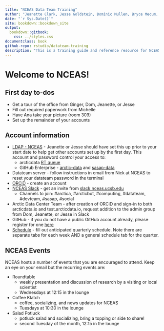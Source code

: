 ```yaml
--- 
title: "NCEAS Data Team Training"
author: "Jeanette Clark, Jesse Goldstein, Dominic Mullen, Bryce Mecum, Matt Jones, Peter Slaughter, Irene Steves, Mitchell Maier, Emily O'Dean"
date: "`r Sys.Date()`"
site: bookdown::bookdown_site
output: 
  bookdown::gitbook:
    css: ../styles.css
documentclass: book
github-repo: rstudio/datateam-training
description: "This is a training guide and reference resource for NCEAS data team members working on the SASAP and Arctic Data Center projects"
---
```

# Welcome to NCEAS! {#welcome}

## First day to-dos

* Get a tour of the office from Ginger, Dom, Jeanette, or Jesse
* Fill out required paperwork from Michelle
* Have Ana take your picture (room 309)
* Set up the remainder of your accounts

## Account information
* [LDAP - NCEAS](https://identity.nceas.ucsb.edu/identity/cgi-bin/ldapweb.cgi?cfg=account) - Jeanette or Jesse should have set this up prior to your start date to help get other accounts set up by the first day. This account and password control your access to:
    + arcticdata [RT queue](https://support.nceas.ucsb.edu/rt/)
    + GitHub Enterprise - [arctic-data](https://github.nceas.ucsb.edu/KNB/arctic-data/) and [sasap-data](https://github.nceas.ucsb.edu/NCEAS/sasap-data/)
* Datateam server - follow instructions in email from Nick at NCEAS to reset your datateam password in the terminal
* [ORCiD](https://orcid.org/register) - create an account
* [NCEAS Slack](http://nceas.slack.com) - get an invite from [slack.nceas.ucsb.edu](http://slack.nceas.ucsb.edu)
    + Channels to join: #arctica, #arcticbot, #computing, #datateam, #devteam, #sasap, #social
* Arctic Data Center Team - after creation of ORCiD and sign-in to both arcticdata.io and test.arcticdata.io, request addition to the admin group from Dom, Jeanette, or Jesse in Slack
* GitHub - if you do not have a public GitHub account already, please register for one [here](https://github.com/join?source=header-home)
* [Schedule](https://docs.google.com/spreadsheets/d/1Jf7IkSf8Vqu51xv1DDaTNCrTAZd0RMNH9ExZw0eyH4I/edit#gid=948090118) - fill out anticipated quarterly schedule. Note there are separate tabs for each week AND a general schedule tab for the quarter.


## NCEAS Events

NCEAS hosts a number of events that you are encouraged to attend. Keep an eye on your email but the recurring events are:

* Roundtable
    + weekly presentation and discussion of research by a visiting or local scientist
    + Wednesdays at 12:15 in the lounge
* Coffee Klatch
    + coffee, socializing, and news updates for NCEAS
    + Tuesdays at 10:30 in the lounge
* Salad Potluck
    + potluck salad and socializing, bring a topping or side to share!
    + second Tuesday of the month, 12:15 in the lounge
